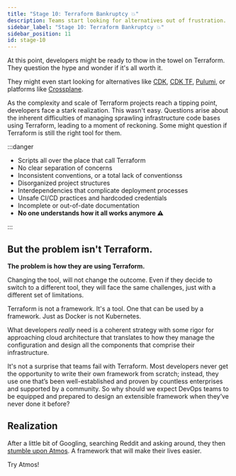 ```yaml
---
title: "Stage 10: Terraform Bankruptcy 💥"
description: Teams start looking for alternatives out of frustration.
sidebar_label: "Stage 10: Terraform Bankruptcy 💥"
sidebar_position: 11
id: stage-10
---
```


<Intro>
At this point, developers might be ready to thow in the towel on Terraform. 
They question the hype and wonder if it's all worth it.

They might even start looking for alternatives like [CDK](https://aws.amazon.com/cdk/),
[CDK TF](https://developer.hashicorp.com/terraform/cdktf), [Pulumi](https://www.pulumi.com/), 
or platforms like [Crossplane](https://www.crossplane.io/).
</Intro>


As the complexity and scale of Terraform projects reach a tipping point, developers face a stark realization.
This wasn't easy. Questions arise about the inherent difficulties of managing sprawling infrastructure code bases
using Terraform, leading to a moment of reckoning. Some might question if Terraform is still the right tool for them.

:::danger

- Scripts all over the place that call Terraform
- No clear separation of concerns
- Inconsistent conventions, or a total lack of conventionss
- Disorganized project structures
- Interdependencies that complicate deployment processes
- Unsafe CI/CD practices and hardcoded credentials
- Incomplete or out-of-date documentation
- **No one understands how it all works anymore ⚠️**

:::

## But the problem isn't Terraform. 

**The problem is how they are using Terraform.**

Changing the tool, will not change the outcome. Even if they decide to switch to a different tool, 
they will face the same challenges, just with a different set of limitations.

Terraform is not a framework. It's a tool. One that can be used by a framework. Just as Docker is not Kubernetes.

What developers _really_ need is a coherent strategy with some rigor for approaching cloud architecture that translates to
how they manage the configuration and design all the components that comprise their infrastructure.

It's not a surprise that teams fail with Terraform. Most developers never get the opportunity to write their own framework from scratch;
instead, they use one that’s been well-established and proven by countless enterprises and supported by a community. 
So why should we expect DevOps teams to be equipped and prepared to design an extensible framework when they’ve never done it before? 

## Realization

After a little bit of Googling, searching Reddit and asking around, they then [stumble upon Atmos](/introduction/why-atmos/nirvana). A framework that will make their lives easier.

<Definition term="framework" />

<Link
    to="/introduction/why-atmos/nirvana"
    className="button button--lg button--primary">
    Try Atmos!
</Link>
